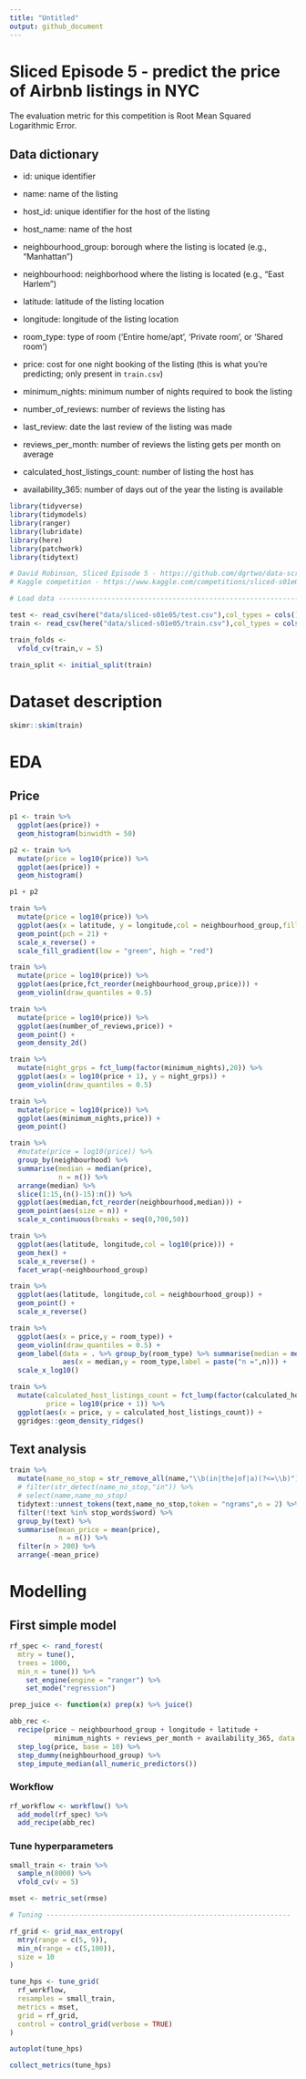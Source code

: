 ```yaml
---
title: "Untitled"
output: github_document
---
```


# Sliced Episode 5 - predict the price of Airbnb listings in NYC

The evaluation metric for this competition is Root Mean Squared Logarithmic Error.

## Data dictionary

-   id: unique identifier

-   name: name of the listing

-   host_id: unique identifier for the host of the listing

-   host_name: name of the host

-   neighbourhood_group: borough where the listing is located (e.g., "Manhattan")

-   neighbourhood: neighborhood where the listing is located (e.g., "East Harlem")

-   latitude: latitude of the listing location

-   longitude: longitude of the listing location

-   room_type: type of room ('Entire home/apt', 'Private room', or 'Shared room')

-   price: cost for one night booking of the listing (this is what you're predicting; only present in `train.csv`)

-   minimum_nights: minimum number of nights required to book the listing

-   number_of_reviews: number of reviews the listing has

-   last_review: date the last review of the listing was made

-   reviews_per_month: number of reviews the listing gets per month on average

-   calculated_host_listings_count: number of listing the host has

-   availability_365: number of days out of the year the listing is available

```r
library(tidyverse)
library(tidymodels)
library(ranger)
library(lubridate)
library(here)
library(patchwork)
library(tidytext)

# David Robinson, Sliced Episode 5 - https://github.com/dgrtwo/data-screencasts/blob/master/ml-practice/ep5.Rmd
# Kaggle competition - https://www.kaggle.com/competitions/sliced-s01e05-WXx7h8/data

# Load data ---------------------------------------------------------------

test <- read_csv(here("data/sliced-s01e05/test.csv"),col_types = cols())
train <- read_csv(here("data/sliced-s01e05/train.csv"),col_types = cols())

train_folds <- 
  vfold_cv(train,v = 5)

train_split <- initial_split(train)
```

# Dataset description

```r
skimr::skim(train)
```

# EDA

## Price

```r
p1 <- train %>% 
  ggplot(aes(price)) +
  geom_histogram(binwidth = 50)

p2 <- train %>% 
  mutate(price = log10(price)) %>% 
  ggplot(aes(price)) +
  geom_histogram()

p1 + p2
```
```r
train %>% 
  mutate(price = log10(price)) %>% 
  ggplot(aes(x = latitude, y = longitude,col = neighbourhood_group,fill = price)) +
  geom_point(pch = 21) +
  scale_x_reverse() +
  scale_fill_gradient(low = "green", high = "red")
```

```r
train %>% 
  mutate(price = log10(price)) %>% 
  ggplot(aes(price,fct_reorder(neighbourhood_group,price))) +
  geom_violin(draw_quantiles = 0.5)
```

```r
train %>% 
  mutate(price = log10(price)) %>% 
  ggplot(aes(number_of_reviews,price)) +
  geom_point() +
  geom_density_2d()
```

```r
train %>% 
  mutate(night_grps = fct_lump(factor(minimum_nights),20)) %>% 
  ggplot(aes(x = log10(price + 1), y = night_grps)) +
  geom_violin(draw_quantiles = 0.5)
```

```r
train %>% 
  mutate(price = log10(price)) %>% 
  ggplot(aes(minimum_nights,price)) +
  geom_point()
```


```r
train %>% 
  #mutate(price = log10(price)) %>% 
  group_by(neighbourhood) %>% 
  summarise(median = median(price),
            n = n()) %>% 
  arrange(median) %>% 
  slice(1:15,(n()-15):n()) %>% 
  ggplot(aes(median,fct_reorder(neighbourhood,median))) +
  geom_point(aes(size = n)) +
  scale_x_continuous(breaks = seq(0,700,50))
```

```r
train %>% 
  ggplot(aes(latitude, longitude,col = log10(price))) +
  geom_hex() +
  scale_x_reverse() +
  facet_wrap(~neighbourhood_group)

train %>% 
  ggplot(aes(latitude, longitude,col = neighbourhood_group)) +
  geom_point() +
  scale_x_reverse()
```

```r
train %>% 
  ggplot(aes(x = price,y = room_type)) + 
  geom_violin(draw_quantiles = 0.5) +
  geom_label(data = . %>% group_by(room_type) %>% summarise(median = median(price),n = n()),
             aes(x = median,y = room_type,label = paste("n =",n))) +
  scale_x_log10()
```

```r
train %>% 
  mutate(calculated_host_listings_count = fct_lump(factor(calculated_host_listings_count),n = 10),
         price = log10(price + 1)) %>% 
  ggplot(aes(x = price, y = calculated_host_listings_count)) +
  ggridges::geom_density_ridges()
```

## Text analysis

```r
train %>% 
  mutate(name_no_stop = str_remove_all(name,"\\b(in|the|of|a)(?<=\\b)")) %>% 
  # filter(str_detect(name_no_stop,"in")) %>% 
  # select(name,name_no_stop)
  tidytext::unnest_tokens(text,name_no_stop,token = "ngrams",n = 2) %>% 
  filter(!text %in% stop_words$word) %>%
  group_by(text) %>% 
  summarise(mean_price = mean(price),
            n = n()) %>% 
  filter(n > 200) %>% 
  arrange(-mean_price)

```

# Modelling

## First simple model

```r
rf_spec <- rand_forest(
  mtry = tune(),
  trees = 1000,
  min_n = tune()) %>% 
    set_engine(engine = "ranger") %>% 
    set_mode("regression")
```

```r

prep_juice <- function(x) prep(x) %>% juice()

abb_rec <- 
  recipe(price ~ neighbourhood_group + longitude + latitude +
           minimum_nights + reviews_per_month + availability_365, data = train) %>% 
  step_log(price, base = 10) %>% 
  step_dummy(neighbourhood_group) %>% 
  step_impute_median(all_numeric_predictors())
```

### Workflow

```r
rf_workflow <- workflow() %>% 
  add_model(rf_spec) %>% 
  add_recipe(abb_rec)
```


### Tune hyperparameters

```r
small_train <- train %>% 
  sample_n(8000) %>% 
  vfold_cv(v = 5)

mset <- metric_set(rmse)

# Tuning ------------------------------------------------------------

rf_grid <- grid_max_entropy(
  mtry(range = c(5, 9)),
  min_n(range = c(5,100)),
  size = 10
)

tune_hps <- tune_grid(
  rf_workflow,
  resamples = small_train,
  metrics = mset,
  grid = rf_grid,
  control = control_grid(verbose = TRUE)
)

autoplot(tune_hps)

collect_metrics(tune_hps)
```

